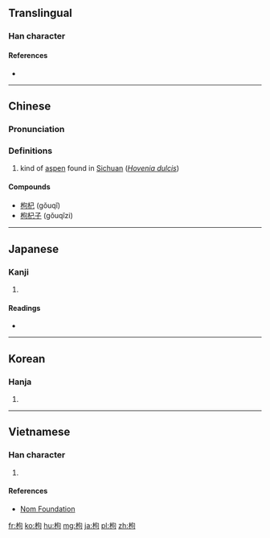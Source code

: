 ==Translingual==

===Han character===
{{Han char|rn=75|rad=木|as=05|sn=9|four=47920|canj=DPR|ids=⿰木句}}

====References====
* {{Han ref|kx=0517.120|dkj=14588|dj=0905.150|hdz=21186.100|uh=67B8|ud=26552|bh=AC65|bd=44133}}

----

==Chinese==
{{zh-forms}}

===Pronunciation===
{{zh-pron
|m=gǒu,jǔ,gōu,qú
|c=gau2,geoi2
|mc=y
|oc=y
|ma=
|cat=pn
}}

===Definitions===
# kind of [[aspen]] found in [[Sichuan]] (''[[w:Hovenia dulcis|Hovenia dulcis]]'')

====Compounds====
* [[枸杞]] (gǒuqǐ)
* [[枸杞子]] (gǒuqǐzi)

----

==Japanese==

===Kanji===
{{ja-kanji|grade=|rs=木05}}

# {{defn|lang=ja|sort=木05}}

====Readings====
* {{ja-readings|on=[[く]] (ku), [[こう]] (kō)|kun=[[ひいらぎ]] (hiiragi), [[からたち]] (karatachi), [[まがる]] (magaru)}}

----

==Korean==

===Hanja===
{{ko-hanja|hangeul=구|eumhun=|rv=gu|mr=ku|y=kwu}}

# {{defn|lang=ko|sort=木05}}

----

==Vietnamese==

===Han character===
{{vi-hantu|[[cẩu]], [[cù]], [[cử]]|rs=木05}}

# {{defn|lang=vi|sort=木05}}

====References====
*[http://nomfoundation.org/common/nom_details.php?codepoint=67b8 Nom Foundation]

[[fr:枸]]
[[ko:枸]]
[[hu:枸]]
[[mg:枸]]
[[ja:枸]]
[[pl:枸]]
[[zh:枸]]